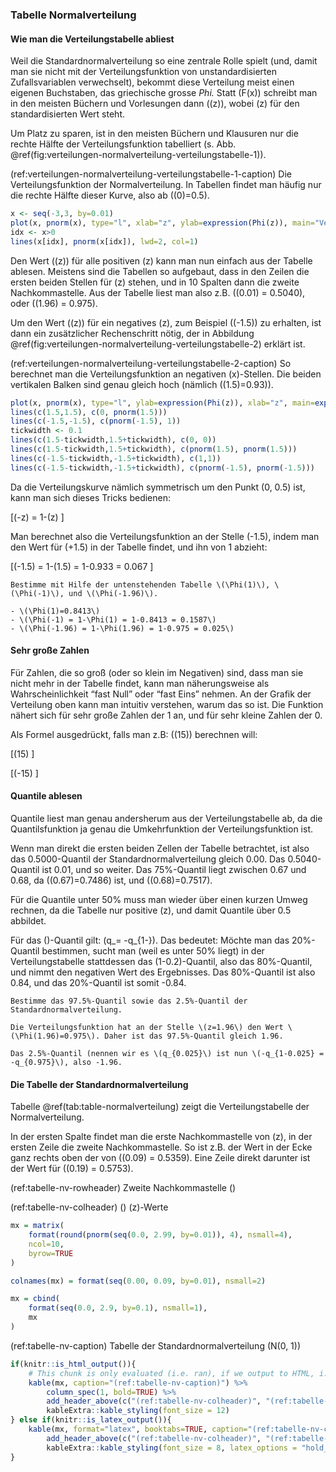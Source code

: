 ### Tabelle Normalverteilung {#sec-tabelle-normalverteilung}

#### Wie man die Verteilungstabelle abliest {-}

Weil die Standardnormalverteilung so eine zentrale Rolle spielt (und, damit man sie nicht mit der Verteilungsfunktion von unstandardisierten Zufallsvariablen verwechselt), bekommt diese Verteilung meist einen eigenen Buchstaben, das griechische grosse *Phi.* Statt \(F(x)\) schreibt man in den meisten Büchern und Vorlesungen dann \(\Phi(z)\), wobei \(z\) für den standardisierten Wert steht.

Um Platz zu sparen, ist in den meisten Büchern und Klausuren nur die rechte Hälfte der Verteilungsfunktion tabelliert (s. Abb. \@ref(fig:verteilungen-normalverteilung-verteilungstabelle-1)).

(ref:verteilungen-normalverteilung-verteilungstabelle-1-caption) Die Verteilungsfunktion der Normalverteilung. In Tabellen findet man häufig nur die rechte Hälfte dieser Kurve, also ab \(\Phi(0)=0.5\).

```r
x <- seq(-3,3, by=0.01)
plot(x, pnorm(x), type="l", xlab="z", ylab=expression(Phi(z)), main="Verteilungsfunktion der Normalverteilung", lty=2, col=1)
idx <- x>0
lines(x[idx], pnorm(x[idx]), lwd=2, col=1)
```

Den Wert \(\Phi(z)\) für alle positiven \(z\) kann man nun einfach aus der Tabelle ablesen. Meistens sind die Tabellen so aufgebaut, dass in den Zeilen die ersten beiden Stellen für \(z\) stehen, und in 10 Spalten dann die zweite Nachkommastelle. Aus der Tabelle liest man also z.B. \(\Phi(0.01) = 0.5040\), oder \(\Phi(1.96) = 0.975\).

Um den Wert \(\Phi(z)\) für ein negatives \(z\), zum Beispiel \(\Phi(-1.5)\) zu erhalten, ist dann ein zusätzlicher Rechenschritt nötig, der in Abbildung \@ref(fig:verteilungen-normalverteilung-verteilungstabelle-2) erklärt ist.

(ref:verteilungen-normalverteilung-verteilungstabelle-2-caption) So berechnet man die Verteilungsfunktion an negativen \(x\)-Stellen. Die beiden vertikalen Balken sind genau gleich hoch (nämlich \(\Phi(1.5)=0.93\)).

```r
plot(x, pnorm(x), type="l", ylab=expression(Phi(z)), xlab="z", main=expression(Phi(-1.5) == 1-Phi(1.5)), col=1, lwd=2)
lines(c(1.5,1.5), c(0, pnorm(1.5)))
lines(c(-1.5,-1.5), c(pnorm(-1.5), 1))
tickwidth <- 0.1
lines(c(1.5-tickwidth,1.5+tickwidth), c(0, 0))
lines(c(1.5-tickwidth,1.5+tickwidth), c(pnorm(1.5), pnorm(1.5)))
lines(c(-1.5-tickwidth,-1.5+tickwidth), c(1,1))
lines(c(-1.5-tickwidth,-1.5+tickwidth), c(pnorm(-1.5), pnorm(-1.5)))
```

Da die Verteilungskurve nämlich symmetrisch um den Punkt (0, 0.5) ist, kann man sich dieses Tricks bedienen:

\[\Phi(-z) = 1-\Phi(z) \]

Man berechnet also die Verteilungsfunktion an der Stelle \(-1.5\), indem man den Wert für \(+1.5\) in der Tabelle findet, und ihn von 1 abzieht:

\[\Phi(-1.5) = 1-\Phi(1.5) = 1-0.933 = 0.067 \]

```exercise

Bestimme mit Hilfe der untenstehenden Tabelle \(\Phi(1)\), \(\Phi(-1)\), und \(\Phi(-1.96)\).

```

```solution


- \(\Phi(1)=0.8413\)
- \(\Phi(-1) = 1-\Phi(1) = 1-0.8413 = 0.1587\)
- \(\Phi(-1.96) = 1-\Phi(1.96) = 1-0.975 = 0.025\)

```

#### Sehr große Zahlen {-}

Für Zahlen, die so groß (oder so klein im Negativen) sind, dass man sie nicht mehr in der Tabelle findet, kann man näherungsweise als Wahrscheinlichkeit "fast Null" oder "fast Eins" nehmen. An der Grafik der Verteilung oben kann man intuitiv verstehen, warum das so ist. Die Funktion nähert sich für sehr große Zahlen der 1 an, und für sehr kleine Zahlen der 0.

Als Formel ausgedrückt, falls man z.B: \(\Phi(15)\) berechnen will:

\[\Phi(15) \approx 1\]

\[\Phi(-15) \approx 0\]

#### Quantile ablesen {-}

Quantile liest man genau andersherum aus der Verteilungstabelle ab, da die Quantilsfunktion ja genau die Umkehrfunktion der Verteilungsfunktion ist.

Wenn man direkt die ersten beiden Zellen der Tabelle betrachtet, ist also das 0.5000-Quantil der Standardnormalverteilung gleich 0.00. Das 0.5040-Quantil ist 0.01, und so weiter. Das 75%-Quantil liegt zwischen 0.67 und 0.68, da \(\Phi(0.67)=0.7486\) ist, und \(\Phi(0.68)=0.7517\).

Für die Quantile unter 50% muss man wieder über einen kurzen Umweg rechnen, da die Tabelle nur positive \(z\), und damit Quantile über 0.5 abbildet.

Für das \(\alpha\)-Quantil gilt: \(q_\alpha = -q_{1-\alpha}\). Das bedeutet: Möchte man das 20%-Quantil bestimmen, sucht man (weil es unter 50% liegt) in der Verteilungstabelle stattdessen das (1-0.2)-Quantil, also das 80%-Quantil, und nimmt den negativen Wert des Ergebnisses. Das 80%-Quantil ist also 0.84, und das 20%-Quantil ist somit -0.84.

```exercise

Bestimme das 97.5%-Quantil sowie das 2.5%-Quantil der Standardnormalverteilung.

```

```solution

Die Verteilungsfunktion hat an der Stelle \(z=1.96\) den Wert \(\Phi(1.96)=0.975\). Daher ist das 97.5%-Quantil gleich 1.96.

Das 2.5%-Quantil (nennen wir es \(q_{0.025}\) ist nun \(-q_{1-0.025} = -q_{0.975}\), also -1.96.

```

#### Die Tabelle der Standardnormalverteilung {-}

Tabelle \@ref(tab:table-normalverteilung) zeigt die Verteilungstabelle der Normalverteilung.

In der ersten Spalte findet man die erste Nachkommastelle von \(z\), in der ersten Zeile die zweite Nachkommastelle. So ist z.B. der Wert in der Ecke ganz rechts oben der von \(\Phi(0.09) = 0.5359\). Eine Zeile direkt darunter ist der Wert für \(\Phi(0.19) = 0.5753\).

(ref:tabelle-nv-rowheader) Zweite Nachkommastelle \(\rightarrow\)

(ref:tabelle-nv-colheader) \(\downarrow\) \(z\)-Werte

```r
mx = matrix(
    format(round(pnorm(seq(0.0, 2.99, by=0.01)), 4), nsmall=4),
    ncol=10,
    byrow=TRUE
)

colnames(mx) = format(seq(0.00, 0.09, by=0.01), nsmall=2)

mx = cbind(
    format(seq(0.0, 2.9, by=0.1), nsmall=1),
    mx
)
```

(ref:tabelle-nv-caption) Tabelle der Standardnormalverteilung \(N(0, 1)\)

```r

if(knitr::is_html_output()){
    # This chunk is only evaluated (i.e. ran), if we output to HTML, i.e. gitbook or epub
    kable(mx, caption="(ref:tabelle-nv-caption)") %>%
        column_spec(1, bold=TRUE) %>%
        add_header_above(c("(ref:tabelle-nv-colheader)", "(ref:tabelle-nv-rowheader)"=10)) %>%
        kableExtra::kable_styling(font_size = 12)
} else if(knitr::is_latex_output()){
    kable(mx, format="latex", booktabs=TRUE, caption="(ref:tabelle-nv-caption)") %>%
        add_header_above(c("(ref:tabelle-nv-colheader)", "(ref:tabelle-nv-rowheader)"=10)) %>%
        kableExtra::kable_styling(font_size = 8, latex_options = "hold_position")  # Latex's [h!]
}
```
